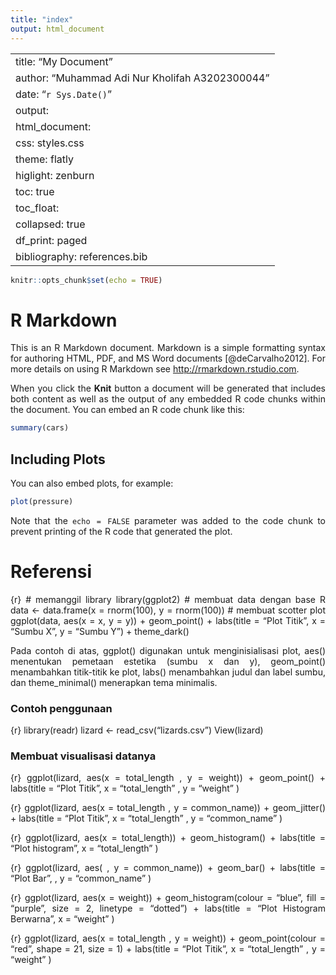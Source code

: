 ```yaml
---
title: "index"
output: html_document
---
```


---
title: "My Document"
author: "Muhammad Adi Nur Kholifah A3202300044"
date: "`r Sys.Date()`"
output: 
  html_document:
  css: styles.css
    theme: flatly
    higlight: zenburn
    toc: true
    toc_float:
      collapsed: true
    df_print: paged
bibliography: references.bib
---

```{=html}
<style>
body{
text-align: justify}
</style>
```
```r
knitr::opts_chunk$set(echo = TRUE)
```

# R Markdown

This is an R Markdown document. Markdown is a simple formatting syntax for authoring HTML, PDF, and MS Word documents [@deCarvalho2012]. For more details on using R Markdown see <http://rmarkdown.rstudio.com>.

When you click the **Knit** button a document will be generated that includes both content as well as the output of any embedded R code chunks within the document. You can embed an R code chunk like this:

```r
summary(cars)
```

## Including Plots

You can also embed plots, for example:

```r
plot(pressure)
```

Note that the `echo = FALSE` parameter was added to the code chunk to prevent printing of the R code that generated the plot.

# Referensi

{r}
# memanggil library
library(ggplot2)
# membuat data dengan base R
data <- data.frame(x = rnorm(100), y = rnorm(100))
# membuat scotter plot
ggplot(data, aes(x = x, y = y)) + 
geom_point() + 
labs(title = "Plot Titik", x = "Sumbu X", y = "Sumbu Y") +
theme_dark()




Pada contoh di atas, ggplot() digunakan untuk menginisialisasi plot, aes() menentukan pemetaan estetika (sumbu x dan y), geom_point() menambahkan titik-titik ke plot, labs() menambahkan judul dan label sumbu, dan theme_minimal() menerapkan tema minimalis.


### Contoh penggunaan
{r}
library(readr)
lizard <- read_csv("lizards.csv")
View(lizard)

### Membuat visualisasi datanya
{r}
ggplot(lizard, aes(x = total_length , y = weight)) + 
geom_point() +
labs(title = "Plot Titik", x = "total_length" , y = "weight" )


{r}
ggplot(lizard, aes(x = total_length , y = common_name)) + 
geom_jitter() +
labs(title = "Plot Titik", x = "total_length" , y = "common_name" )

{r}
ggplot(lizard, aes(x = total_length)) + 
geom_histogram() +
labs(title = "Plot histogram", x = "total_length" )

{r}
ggplot(lizard, aes( , y = common_name)) + 
geom_bar() +
labs(title = "Plot Bar",  , y = "common_name" )

{r}
ggplot(lizard, aes(x = weight)) + 
geom_histogram(colour = "blue", fill = "purple", size = 2, linetype = "dotted") +
labs(title = "Plot Histogram Berwarna", x = "weight" )


{r}
ggplot(lizard, aes(x = total_length , y = weight)) + 
geom_point(colour = "red", shape = 21, size = 1) +
labs(title = "Plot Titik", x = "total_length" , y = "weight" )